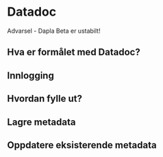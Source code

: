 # Datadoc

Advarsel - Dapla Beta er ustabilt!

## Hva er formålet med Datadoc?

## Innlogging

## Hvordan fylle ut?

## Lagre metadata

## Oppdatere eksisterende metadata